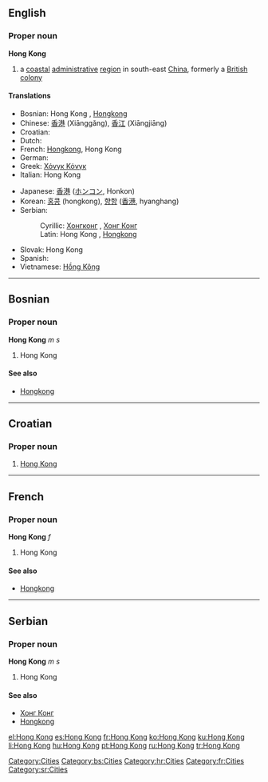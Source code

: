 {{wikipedia}}
{{see|Hongkong|Hong-Kong|Hồng Kông}}
==English==
{{wikipedia}}

===Proper noun===
'''Hong Kong'''

# a [[coastal]] [[administrative]] [[region]] in south-east [[China]], formerly a [[British]] [[colony]]

====Translations====
{{top}}
*Bosnian: Hong Kong {{m}}, [[Hongkong]] {{m}}
*Chinese: [[香港]] (Xiānggǎng), [[香江]] (Xiāngjiāng)
*Croatian: {{t-|hr|Hong Kong|m}}
* Dutch: {{t-|nl|Hongkong}}
*French: [[Hongkong]], Hong Kong {{f}}
* German: {{t-|de|Hongkong}}
*Greek: [[Χόνγκ Κόνγκ]]
*Italian: Hong Kong {{f}}
{{mid}}
*Japanese: [[香港]] ([[ホンコン]], Honkon)
*Korean: [[홍콩]] (hongkong), [[향항]] ([[香港]], hyanghang)
*Serbian:
*:Cyrillic: [[Хонгконг]] {{m}}, [[Хонг Конг]] {{m}}
*:Latin: Hong Kong {{m}}, [[Hongkong]] {{m}}
*Slovak: Hong Kong {{m}}
* Spanish: {{t-|es|Hong-Kong}}
*Vietnamese: [[Hồng Kông]]
{{bottom}}

[[Category:Cities]]

----

==Bosnian==

===Proper noun===
'''Hong Kong''' ''m s''

# Hong Kong

====See also====
*[[Hongkong#Bosnian|Hongkong]]

[[Category:bs:Cities]]

----

==Croatian==

===Proper noun===
{{infl|hr|proper noun|g=m}}

# [[#English|Hong Kong]]

[[Category:hr:Cities]]

----

==French==

===Proper noun===
'''Hong Kong''' ''f''

# Hong Kong

====See also====
*[[Hongkong#French|Hongkong]]

[[Category:fr:Cities]]

----

==Serbian==

===Proper noun===
'''Hong Kong''' ''m s''

# Hong Kong

====See also====
*[[Хонг Конг#Serbian|Хонг Конг]]
*[[Hongkong#Serbian|Hongkong]]

[[Category:sr:Cities]]

[[el:Hong Kong]]
[[es:Hong Kong]]
[[fr:Hong Kong]]
[[ko:Hong Kong]]
[[ku:Hong Kong]]
[[li:Hong Kong]]
[[hu:Hong Kong]]
[[pt:Hong Kong]]
[[ru:Hong Kong]]
[[tr:Hong Kong]]